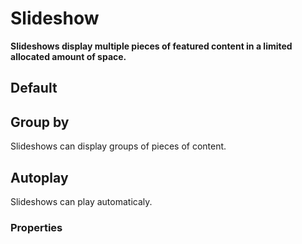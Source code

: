 # Slideshow

**Slideshows display multiple pieces of featured content in a limited allocated amount of space.**

## Default

<DemoBlock demo="default" withThemeSwitcher />

## Group by

Slideshows can display groups of pieces of content.

<DemoBlock demo="group" withThemeSwitcher />

## Autoplay

Slideshows can play automaticaly.

<DemoBlock demo="auto" withThemeSwitcher />

### Properties

<PropTable component="Slideshow" />
